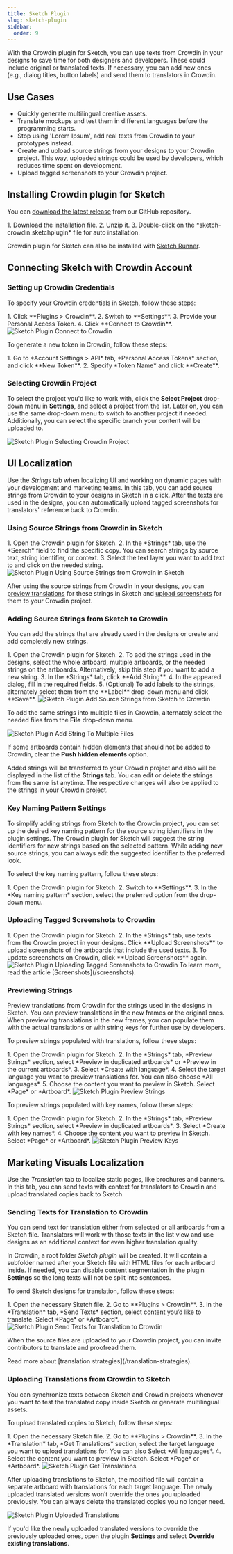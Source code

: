```yaml
---
title: Sketch Plugin
slug: sketch-plugin
sidebar:
  order: 9
---
```



With the Crowdin plugin for Sketch, you can use texts from Crowdin in your designs to save time for both designers and developers. These could include original or translated texts. If necessary, you can add new ones (e.g., dialog titles, button labels) and send them to translators in Crowdin.

## Use Cases

* Quickly generate multilingual creative assets.
* Translate mockups and test them in different languages before the programming starts.
* Stop using 'Lorem Ipsum', add real texts from Crowdin to your prototypes instead.
* Create and upload source strings from your designs to your Crowdin project. This way, uploaded strings could be used by developers, which reduces time spent on development.
* Upload tagged screenshots to your Crowdin project.

## Installing Crowdin plugin for Sketch

You can [download the latest release](https://github.com/crowdin/sketch-crowdin) from our GitHub repository.

<Steps>
  1. Download the installation file.
  2. Unzip it.
  3. Double-click on the *sketch-crowdin.sketchplugin* file for auto installation.
</Steps>

Crowdin plugin for Sketch can also be installed with [Sketch Runner](https://sketchrunner.com/).

## Connecting Sketch with Crowdin Account

### Setting up Crowdin Credentials

To specify your Crowdin credentials in Sketch, follow these steps:

<Steps>
  1. Click **Plugins > Crowdin**.
  2. Switch to **Settings**.
  3. Provide your Personal Access Token.
  4. Click **Connect to Crowdin**. <Image src={connect} alt="Sketch Plugin Connect to Crowdin" />
</Steps>

To generate a new token in Crowdin, follow these steps:

<Steps>
  1. Go to *Account Settings > API* tab, *Personal Access Tokens* section, and click **New Token**.
  2. Specify *Token Name* and click **Create**.
</Steps>

### Selecting Crowdin Project

To select the project you'd like to work with, click the **Select Project** drop-down menu in **Settings**, and select a project from the list. Later on, you can use the same drop-down menu to switch to another project if needed. Additionally, you can select the specific branch your content will be uploaded to.

<Image src={dropdown} alt="Sketch Plugin Selecting Crowdin Project" />

## UI Localization

Use the *Strings* tab when localizing UI and working on dynamic pages with your development and marketing teams. In this tab, you can add source strings from Crowdin to your designs in Sketch in a click. After the texts are used in the designs, you can automatically upload tagged screenshots for translators' reference back to Crowdin.

### Using Source Strings from Crowdin in Sketch

<Steps>
  1. Open the Crowdin plugin for Sketch.
  2. In the *Strings* tab, use the *Search* field to find the specific copy. You can search strings by source text, string identifier, or context.
  3. Select the text layer you want to add text to and click on the needed string.
</Steps>

<Image src={stringsTab} alt="Sketch Plugin Using Source Strings from Crowdin in Sketch" />

After using the source strings from Crowdin in your designs, you can [preview translations](#previewing-strings) for these strings in Sketch and [upload screenshots](#uploading-tagged-screenshots-to-crowdin) for them to your Crowdin project.

### Adding Source Strings from Sketch to Crowdin

You can add the strings that are already used in the designs or create and add completely new strings.

<Steps>
  1. Open the Crowdin plugin for Sketch.
  2. To add the strings used in the designs, select the whole artboard, multiple artboards, or the needed strings on the artboards. Alternatively, skip this step if you want to add a new string.
  3. In the *Strings* tab, click **Add String**.
  4. In the appeared dialog, fill in the required fields.
  5. (Optional) To add labels to the strings, alternately select them from the **Label** drop-down menu and click **Save**.
</Steps>

<Image src={addStrings} alt="Sketch Plugin Add Source Strings from Sketch to Crowdin" />

To add the same strings into multiple files in Crowdin, alternately select the needed files from the **File** drop-down menu.

<Image src={addStringToMultipleFiles} alt="Sketch Plugin Add String To Multiple Files" />

If some artboards contain hidden elements that should not be added to Crowdin, clear the **Push hidden elements** option.

Added strings will be transferred to your Crowdin project and also will be displayed in the list of the **Strings** tab. You can edit or delete the strings from the same list anytime. The respective changes will also be applied to the strings in your Crowdin project.

### Key Naming Pattern Settings

To simplify adding strings from Sketch to the Crowdin project, you can set up the desired key naming pattern for the source string identifiers in the plugin settings. The Crowdin plugin for Sketch will suggest the string identifiers for new strings based on the selected pattern. While adding new source strings, you can always edit the suggested identifier to the preferred look.

To select the key naming pattern, follow these steps:

<Steps>
  1. Open the Crowdin plugin for Sketch.
  2. Switch to **Settings**.
  3. In the *Key naming pattern* section, select the preferred option from the drop-down menu.
</Steps>

### Uploading Tagged Screenshots to Crowdin

<Steps>
  1. Open the Crowdin plugin for Sketch.
  2. In the *Strings* tab, use texts from the Crowdin project in your designs. Click **Upload Screenshots** to upload screenshots of the artboards that include the used texts.
  3. To update screenshots on Crowdin, click **Upload Screenshots** again.
</Steps>

<Image src={uploadScreenshots} alt="Sketch Plugin Uploading Tagged Screenshots to Crowdin" />

<ReadMore>
  To learn more, read the article [Screenshots](/screenshots).
</ReadMore>

### Previewing Strings

Preview translations from Crowdin for the strings used in the designs in Sketch. You can preview translations in the new frames or the original ones. When previewing translations in the new frames, you can populate them with the actual translations or with string keys for further use by developers.

To preview strings populated with translations, follow these steps:

<Steps>
  1. Open the Crowdin plugin for Sketch.
  2. In the *Strings* tab, *Preview Strings* section, select *Preview in duplicated artboards* or *Preview in the current artboards*.
  3. Select *Create with language*.
  4. Select the target language you want to preview translations for. You can also choose *All languages*.
  5. Choose the content you want to preview in Sketch. Select *Page* or *Artboard*.
</Steps>

<Image src={stringsTabPreviewStrings} alt="Sketch Plugin Preview Strings" />

To preview strings populated with key names, follow these steps:

<Steps>
  1. Open the Crowdin plugin for Sketch.
  2. In the *Strings* tab, *Preview Strings* section, select *Preview in duplicated artboards*.
  3. Select *Create with key names*.
  4. Choose the content you want to preview in Sketch. Select *Page* or *Artboard*.
</Steps>

<img src={previewKeys.src} alt="Sketch Plugin Preview Keys" />

## Marketing Visuals Localization

Use the *Translation* tab to localize static pages, like brochures and banners. In this tab, you can send texts with context for translators to Crowdin and upload translated copies back to Sketch.

### Sending Texts for Translation to Crowdin

You can send text for translation either from selected or all artboards from a Sketch file. Translators will work with those texts in the list view and use designs as an additional context for even higher translation quality.

In Crowdin, a root folder *Sketch plugin* will be created. It will contain a subfolder named after your Sketch file with HTML files for each artboard inside. If needed, you can disable content segmentation in the plugin **Settings** so the long texts will not be split into sentences.

To send Sketch designs for translation, follow these steps:

<Steps>
  1. Open the necessary Sketch file.
  2. Go to **Plugins > Crowdin**.
  3. In the *Translation* tab, *Send Texts* section, select content you’d like to translate. Select *Page* or *Artboard*.
</Steps>

<Image src={translationTabSendTexts} alt="Sketch Plugin Send Texts for Translation to Crowdin" />

When the source files are uploaded to your Crowdin project, you can invite contributors to translate and proofread them.

<ReadMore>
  Read more about [translation strategies](/translation-strategies).
</ReadMore>

### Uploading Translations from Crowdin to Sketch

You can synchronize texts between Sketch and Crowdin projects whenever you want to test the translated copy inside Sketch or generate multilingual assets.

To upload translated copies to Sketch, follow these steps:

<Steps>
  1. Open the necessary Sketch file.
  2. Go to **Plugins > Crowdin**.
  3. In the *Translation* tab, *Get Translations* section, select the target language you want to upload translations for. You can also Select *All languages*.
  4. Select the content you want to preview in Sketch. Select *Page* or *Artboard*.
</Steps>

<Image src={translationTabGetTranslations} alt="Sketch Plugin Get Translations" />

After uploading translations to Sketch, the modified file will contain a separate artboard with translations for each target language. The newly uploaded translated versions won’t override the ones you uploaded previously. You can always delete the translated copies you no longer need.

<Image src={uploadedTranslations} alt="Sketch Plugin Uploaded Translations" />

If you'd like the newly uploaded translated versions to override the previously uploaded ones, open the plugin **Settings** and select **Override existing translations**.
